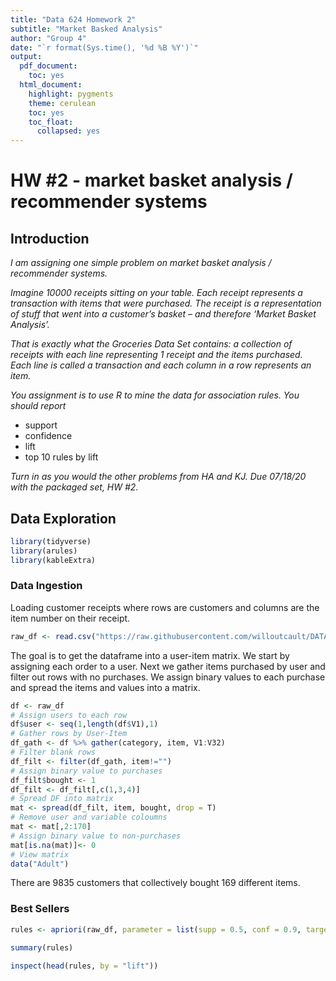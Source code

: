 ---
title: "Data 624 Homework 2"
subtitle: "Market Basked Analysis"
author: "Group 4"
date: "`r format(Sys.time(), '%d %B %Y')`"
output:
  pdf_document:
    toc: yes
  html_document:
    highlight: pygments
    theme: cerulean
    toc: yes
    toc_float:
      collapsed: yes
---

# HW #2 - market basket analysis / recommender systems

## Introduction

_I am assigning one simple problem on market basket analysis / recommender systems._

_Imagine 10000 receipts sitting on your table. Each receipt represents a transaction with items that were purchased. The receipt is a representation of stuff that went into a customer’s basket – and therefore ‘Market Basket Analysis’._

_That is exactly what the Groceries Data Set contains: a collection of receipts with each line representing 1 receipt and the items purchased. Each line is called a transaction and each column in a row represents an item._

_You assignment is to use R to mine the data for association rules. You should report_

* support
* confidence 
* lift 
* top 10 rules by lift 

_Turn in as you would the other problems from HA and KJ. Due 07/18/20 with the packaged set, HW #2._

## Data Exploration

```{r}
library(tidyverse)
library(arules)
library(kableExtra)
```

### Data Ingestion

Loading customer receipts where rows are customers and columns are the item number on their receipt.

```{r}
raw_df <- read.csv("https://raw.githubusercontent.com/willoutcault/DATA624/master/GroceryDataSet.csv", header=F, sep=",")
```

The goal is to get the dataframe into a user-item matrix. We start by assigning each order to a user. Next we gather items purchased by user and filter out rows with no purchases. We assign binary values to each purchase and spread the items and values into a matrix.

```{r}
df <- raw_df
# Assign users to each row
df$user <- seq(1,length(df$V1),1)
# Gather rows by User-Item
df_gath <- df %>% gather(category, item, V1:V32)
# Filter blank rows
df_filt <- filter(df_gath, item!="")
# Assign binary value to purchases
df_filt$bought <- 1
df_filt <- df_filt[,c(1,3,4)]
# Spread DF into matrix
mat <- spread(df_filt, item, bought, drop = T)
# Remove user and variable coloumns
mat <- mat[,2:170]
# Assign binary value to non-purchases
mat[is.na(mat)]<- 0
# View matrix
data("Adult")
```

There are 9835 customers that collectively bought 169 different items.

### Best Sellers

```{r}
rules <- apriori(raw_df, parameter = list(supp = 0.5, conf = 0.9, target = "rules"))
```

```{r}
summary(rules)
```

```{r}
inspect(head(rules, by = "lift"))
```







